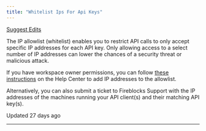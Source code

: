 ```yaml
---
title: "Whitelist Ips For Api Keys"
---
```


[Suggest Edits](/edit/whitelist-ips-for-api-keys)

The IP allowlist (whitelist) enables you to restrict API calls to only accept specific IP addresses for each API key. Only allowing access to a select number of IP addresses can lower the chances of a security threat or malicious attack.

If you have workspace owner permissions, you can follow [these instructions](https://support.fireblocks.io/hc/en-us/articles/4405980040210-Whitelisting-API-IP-Addresses) on the Help Center to add IP addresses to the allowlist.

Alternatively, you can also submit a ticket to Fireblocks Support with the IP addresses of the machines running your API client(s) and their matching API key(s).

Updated 27 days ago

* * *